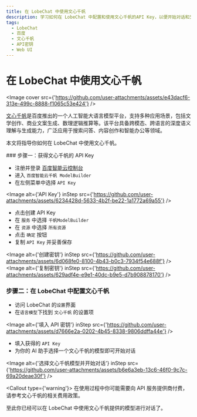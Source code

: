 ```yaml
---
title: 在 LobeChat 中使用文心千帆
description: 学习如何在 LobeChat 中配置和使用文心千帆的API Key，以便开始对话和交互。
tags:
  - LobeChat
  - 百度
  - 文心千帆
  - API密钥
  - Web UI
---
```


# 在 LobeChat 中使用文心千帆

<Image cover src={'https://github.com/user-attachments/assets/e43dacf6-313e-499c-8888-f1065c53e424'} />

[文心千帆](https://qianfan.cloud.baidu.com/)是百度推出的一个人工智能大语言模型平台，支持多种应用场景，包括文学创作、商业文案生成、数理逻辑推算等。该平台具备跨模态、跨语言的深度语义理解与生成能力，广泛应用于搜索问答、内容创作和智能办公等领域。

本文将指导你如何在 LobeChat 中使用文心千帆。

<Steps>
  ### 步骤一：获得文心千帆的 API Key

  - 注册并登录 [百度智能云控制台](https://console.bce.baidu.com/)
  - 进入 `百度智能云千帆 ModelBuilder`
  - 在左侧菜单中选择 `API Key`

  <Image alt={'API Key'} inStep src={'https://github.com/user-attachments/assets/6234428d-5633-4b2f-be22-1a1772a69a55'} />

  - 点击创建 API Key
  - 在 `服务` 中选择 `千帆ModelBuilder`
  - 在 `资源` 中选择 `所有资源`
  - 点击 `确定` 按钮
  - 复制 `API Key` 并妥善保存

  <Image alt={'创建密钥'} inStep src={'https://github.com/user-attachments/assets/6d068fe0-8100-4b43-b0c3-7934f54e688f'} />
  <Image alt={'复制密钥'} inStep src={'https://github.com/user-attachments/assets/629adf4e-e9e1-40dc-b9e5-d7b908878170'} />

  ### 步骤二：在 LobeChat 中配置文心千帆

  - 访问 LobeChat 的`设置`界面
  - 在`语言模型`下找到 `文心千帆` 的设置项

  <Image alt={'填入 API 密钥'} inStep src={'https://github.com/user-attachments/assets/d7666e2a-0202-4b45-8338-9806ddffa44e'} />

  - 填入获得的 `API Key`
  - 为你的 AI 助手选择一个文心千帆的模型即可开始对话

  <Image alt={'选择文心千帆模型并开始对话'} inStep src={'https://github.com/user-attachments/assets/b6e6a3eb-13c6-46f0-9c7c-69a20deae30f'} />

  <Callout type={'warning'}>
    在使用过程中你可能需要向 API 服务提供商付费，请参考文心千帆的相关费用政策。
  </Callout>
</Steps>

至此你已经可以在 LobeChat 中使用文心千帆提供的模型进行对话了。
